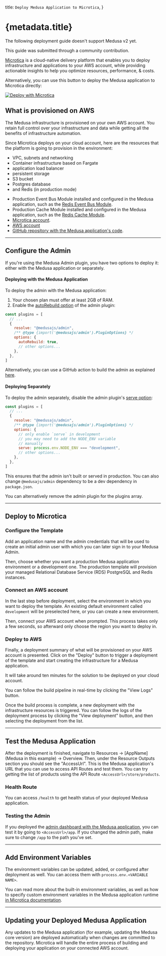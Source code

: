   title: `Deploy Medusa Application to Microtica`,
}

# {metadata.title}

<Note type="soon">

The following deployment guide doesn't support Medusa v2 yet.

</Note>

<Note>

This guide was submitted through a community contribution.

</Note>

[Microtica](https://microtica.com) is a cloud-native delivery platform that enables you to deploy infrastructure and applications to your AWS account, while providing actionable insights to help you optimize resources, performance, & costs. 

Alternatively, you can use this button to deploy the Medusa application to Microtica directly:

<a href="https://app.microtica.com/templates/new?template=https%3A%2F%2Fraw.githubusercontent.com%2Fmicrotica%2Ftemplates%2Fmaster%2Fmedusa-server%2F.microtica%2Ftemplate.yaml&utm_source=medusa&utm_medium=docs&utm_campaign=medusa" className="img-url">
  <img src="https://microtica.s3.eu-central-1.amazonaws.com/assets/templates/logos/deploy-with-microtica.svg" alt="Deploy with Microtica" className="no-zoom-img" />
</a>

## What is provisioned on AWS

The Medusa infrastructure is provisioned on your own AWS account. You retain full control over your infrastructure and data while getting all the benefits of infrastructure automation.

Since Microtica deploys on your cloud account, here are the resources that the platform is going to provision in the environment:

- VPC, subnets and networking
- Container infrastructure based on Fargate 
- application load balancer
- persistent storage
- S3 bucket
- Postgres database 
- and Redis (in production mode)

<Note type="check">

- Production Event Bus Module installed and configured in the Medusa application, such as the [Redis Event Bus Module](../../../architectural-modules/event/redis/page.mdx).
- Production Cache Module installed and configured in the Medusa application, such as the [Redis Cache Module](../../../architectural-modules/cache/redis/page.mdx).
- [Microtica account](https://app.microtica.com/).
- [AWS account](https://aws.amazon.com/)
- [GitHub repository with the Medusa application's code](https://docs.github.com/en/repositories/creating-and-managing-repositories/creating-a-new-repository).

</Note>

---

## Configure the Admin

If you're using the Medusa Admin plugin, you have two options to deploy it: either with the Medusa application or separately.

#### Deploying with the Medusa Application

To deploy the admin with the Medusa application:

1. Your chosen plan must offer at least 2GB of RAM.
2. Enable the [autoRebuild option](../../../configurations/medusa-admin/page.mdx#Plugin_Options-autoRebuild-1-1) of the admin plugin:

```js title="medusa-config.js" highlights={[["7"]]}
const plugins = [
  // ...
  {
    resolve: "@medusajs/admin",
    /** @type {import('@medusajs/admin').PluginOptions} */
    options: {
      autoRebuild: true,
      // other options...
    },
  },
]
```

Alternatively, you can use a GitHub action to build the admin as explained [here](!docs!/deployment).

#### Deploying Separately

To deploy the admin separately, disable the admin plugin's [serve option](../../../configurations/medusa-admin/page.mdx#Plugin_Options-serve-1-0):

```js title="medusa-config.js" highlights={[["10"]]}
const plugins = [
  // ...
  {
    resolve: "@medusajs/admin",
    /** @type {import('@medusajs/admin').PluginOptions} */
    options: {
      // only enable `serve` in development
      // you may need to add the NODE_ENV variable
      // manually
      serve: process.env.NODE_ENV === "development",
      // other options...
    },
  },
]
```

This ensures that the admin isn't built or served in production. You can also change `@medusajs/admin` dependency to be a dev dependency in `package.json`.

You can alternatively remove the admin plugin for the plugins array.

---

## Deploy to Microtica

### Configure the Template

Add an application name and the admin credentials that will be used to create an initial admin user with which you can later sign in to your Medusa Admin. 

Then, choose whether you want a production Medusa application environment or a development one. The production template will provision your managed Relational Database Service (RDS) PostgreSQL and Redis instances.

### Connect an AWS account 

In the last step before deployment, select the environment in which you want to deploy the template. An existing default environment called `development` will be preselected here, or you can create a new environment.  

Then, connect your AWS account when prompted. This process takes only a few seconds, so afterward only choose the region you want to deploy in. 

### Deploy to AWS

Finally, a deployment summary of what will be provisioned on your AWS account is presented. Click on the "Deploy" button to trigger a deployment of the template and start creating the infrastructure for a Medusa application.

It will take around ten minutes for the solution to be deployed on your cloud account.

You can follow the build pipeline in real-time by clicking the "View Logs" button. 

Once the build process is complete, a new deployment with the infrastructure resources is triggered. You can follow the logs of the deployment process by clicking the "View deployment" button, and then selecting the deployment from the list. 

---

## Test the Medusa Application

After the deployment is finished, navigate to Resources → [AppName] (Medusa in this example) → Overview. Then, under the Resource Outputs section you should see the "AccessUrl". This is the Medusa application's URL that you can use to access API Routes and test them. You can try getting the list of products using the API Route `<AccessUrl>/store/products`.

### Health Route

You can access `/health` to get health status of your deployed Medusa application.

### Testing the Admin

If you deployed the [admin dashboard with the Medusa application](#deploying-with-the-medusa-application), you can test it by going to `<AccessUrl>/app`. If you changed the admin path, make sure to change `/app` to the path you've set.

---

## Add Environment Variables

The environment variables can be updated, added, or configured after deployment as well. You can access them with `process.env.<VARIABLE NAME>`.

You can read more about the built-in environment variables, as well as how to specify custom environment variables in the Medusa application runtime [in Microtica documentation](https://docs.microtica.com/medusa-server?utm_source=medusa&utm_medium=docs&utm_campaign=medusa#z8li6). 

---

## Updating your Deployed Medusa Application

Any updates to the Medusa application (for example, updating the Medusa core version) are deployed automatically when changes are committed to the repository. Microtica will handle the entire process of building and deploying your application on your connected AWS account.
